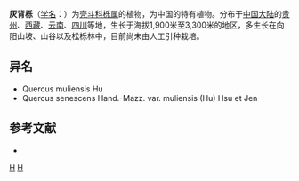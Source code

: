 {{Speciesbox 
| genus = Quercus
| species = senescens
| authority = Hand.-Mazz.
| subdivision_ranks =[[变种|变种]]
| subdivision =
* 灰背栎 ''Q. s.'' var. ''senescens''
* [[木里栎|木里栎]] ''Q. s.'' var. ''muliensis''
}}

'''灰背栎'''（[[学名|学名]]：{{lang|la|''Quercus senescens''}}）为[[壳斗科|壳斗科]][[栎属|栎属]]的植物，为中国的特有植物。分布于[[中国大陆|中国大陆]]的[[贵州|贵州]]、[[西藏|西藏]]、[[云南|云南]]、[[四川|四川]]等地，生长于海拔1,900米至3,300米的地区，多生长在向阳山坡、山谷以及松栎林中，目前尚未由人工引种栽培。

== 异名 ==
* Quercus muliensis Hu
* Quercus senescens Hand.-Mazz. var. muliensis (Hu) Hsu et Jen

== 参考文献 ==
<div class="references-small">
* {{cite web| url =http://www.bioinfo.cn/db05/KmzwSpecies.php?action=view&id=8014| title =灰背栎（原变种）| work =《中国高等植物数据库全库》| publisher =中国科学院微生物研究所| author =昆明植物研究所| accessdate =2009-02-25| deadurl =yes| archiveurl =https://web.archive.org/web/20160305041054/http://www.bioinfo.cn/db05/KmzwSpecies.php?action=view&id=8014| archivedate =2016-03-05}}
</div>
{{Taxonbar|from=Q15232503}}

[[Category:栎属|H]]
[[Category:中國特有植物|H]]